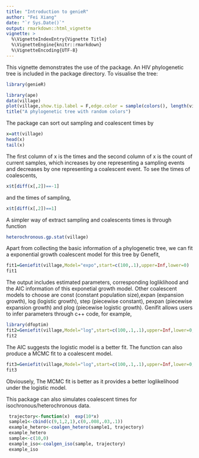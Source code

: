 ```yaml
---
title: "Introduction to genieR"
author: "Fei Xiang"
date: "`r Sys.Date()`"
output: rmarkdown::html_vignette
vignette: >
  %\VignetteIndexEntry{Vignette Title}
  %\VignetteEngine{knitr::rmarkdown}
  %\VignetteEncoding{UTF-8}
---
```


This vignette demonstrates the use of the package. An HIV phylogenetic tree is included in the package directory. To visualise the tree:

```r
library(genieR)
```

```r
library(ape)
data(village)
plot(village,show.tip.label = F,edge.color = sample(colors(), length(village$edge)/2,replace=T))
title("A phylogenetic tree with random colors")
```

The package can sort out sampling and coalescent times by 
```r
x=att(village)
head(x)
tail(x)
```
The first column of x is the times and the second column of x is the count of current samples, which increases by one representing a sampling events and decreases by one representing a coalescent event. To see the times of coalescents,
```r
x$t[diff(x[,2])==-1]
```
and the times of sampling,
```r
x$t[diff(x[,2])==1]
```

A simpler way of extract sampling and coalescents times is through function 
```r
heterochronous.gp.stat(village)
```


Apart from collecting the basic information of a phylogenetic tree, we can fit a exponential growth coalescent model for this tree by Genefit, 
```r
fit1=Geniefit(village,Model="expo",start=c(100,.1),upper=Inf,lower=0)
fit1
```
The output includes estimated parameters, corresponding logliklihood and the AIC information of this exponetial growth model. Other coalescent models to choose are  const (constant population size),expan (expansion growth), log (logistic growth), step (piecewise constant), pexpan (piecewise expansion growth) and plog (piecewise logistic growth). Genifit allows users to infer parameters through c++ code, for example,
```r
library(dfoptim)
fit2=Geniefit(village,Model="log",start=c(100,.1,.1),upper=Inf,lower=0,Rcpp=T)
fit2
```
The AIC suggests the logistic model is a better fit. The function can also produce a MCMC fit to a coalescent model.
```r
fit3=Geniefit(village,Model="log",start=c(100,.1,.1),upper=Inf,lower=0,MCMC=T)
fit3
```
Obviousely, The MCMC fit is better as it provides a better loglikelihood under the logistic model.

This package can also simulates coalescent times for isochronous/heterochronous data. 
```r
 trajectory<-function(x)  exp(10*x)
 sample1<-cbind(c(9,1,2,1),c(0,.008,.03,.1))
 example_hetero<-coalgen_hetero(sample1, trajectory)
 example_hetero
 sample<-c(10,0)
 example_iso<-coalgen_iso(sample, trajectory)
 example_iso
```



